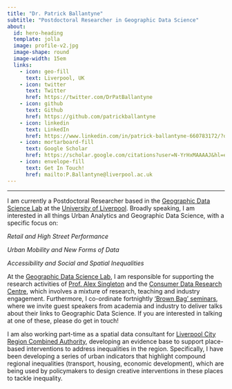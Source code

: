 ```yaml
---
title: "Dr. Patrick Ballantyne"
subtitle: "Postdoctoral Researcher in Geographic Data Science"
about: 
  id: hero-heading
  template: jolla
  image: profile-v2.jpg
  image-shape: round
  image-width: 15em
  links:
    - icon: geo-fill
      text: Liverpool, UK
    - icon: twitter
      text: Twitter
      href: https://twitter.com/DrPatBallantyne
    - icon: github
      text: Github
      href: https://github.com/patrickballantyne
    - icon: linkedin
      text: LinkedIn
      href: https://www.linkedin.com/in/patrick-ballantyne-660783172/?originalSubdomain=uk
    - icon: mortarboard-fill
      text: Google Scholar
      href: https://scholar.google.com/citations?user=N-YrHxMAAAAJ&hl=en&oi=ao
    - icon: envelope-fill
      text: Get In Touch!
      href: mailto:P.Ballantyne@liverpool.ac.uk
---
```


------------------------------------------------------------------------

I am currently a Postdoctoral Researcher based in the [Geographic Data Science Lab](https://www.liverpool.ac.uk/geographic-data-science/) at the [University of Liverpool](https://www.liverpool.ac.uk/). Broadly speaking, I am interested in all things Urban Analytics and Geographic Data Science, with a specific focus on:

*Retail and High Street Performance*

*Urban Mobility and New Forms of Data*

*Accessibility and Social and Spatial Inequalities*

At the [Geographic Data Science Lab](https://www.liverpool.ac.uk/geographic-data-science/), I am responsible for supporting the research activities of [Prof. Alex Singleton](https://www.liverpool.ac.uk/environmental-sciences/staff/alexander-singleton/) and the [Consumer Data Research Centre](https://www.cdrc.ac.uk/), which involves a mixture of research, teaching and industry engagement. Furthermore, I co-ordinate fortnightly ['Brown Bag' seminars](https://www.liverpool.ac.uk/geographic-data-science/news/stories/title,1348933,en.html), where we invite guest speakers from academia and industry to deliver talks about their links to Geographic Data Science. If you are interested in talking at one of these, please do get in touch!

I am also working part-time as a spatial data consultant for [Liverpool City Region Combined Authority](https://www.liverpoolcityregion-ca.gov.uk/), developing an evidence base to support place-based interventions to address inequalities in the region. Specifically, I have been developing a series of urban indicators that highlight compound regional inequalities (transport, housing, economic development), which are being used by policymakers to design creative interventions in these places to tackle inequality.
